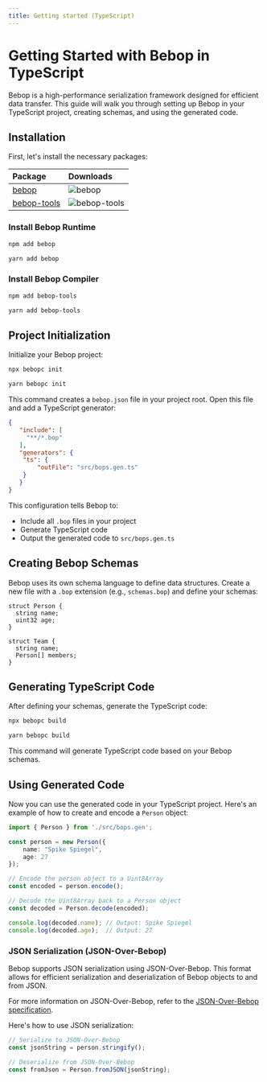 ```yaml
---
title: Getting started (TypeScript)
---
```



# Getting Started with Bebop in TypeScript

Bebop is a high-performance serialization framework designed for efficient data transfer. This guide will walk you through setting up Bebop in your TypeScript project, creating schemas, and using the generated code.

## Installation

First, let's install the necessary packages:

| Package                                        | Downloads                                                                                   
| :--------------------------------------------- | :------------------------------------------------------------------------------------------ |
| [bebop](https://www.npmjs.com/package/bebop)   | ![bebop](https://img.shields.io/npm/dt/bebop)
| [bebop-tools](https://www.npmjs.com/package/bebop-tools) | ![bebop-tools](https://img.shields.io/npm/dt/bebop-tools)

### Install Bebop Runtime

<Tabs>
  <TabItem label="npm">
  
```bash
npm add bebop
```

  </TabItem>

  <TabItem label="yarn">
  
```bash
yarn add bebop
```

  </TabItem>
</Tabs>

### Install Bebop Compiler

<Tabs>
  <TabItem label="npm">
  
```bash
npm add bebop-tools
```

  </TabItem>

  <TabItem label="yarn">
  
```bash
yarn add bebop-tools
```

  </TabItem>
</Tabs>

## Project Initialization

Initialize your Bebop project:

<Tabs>
  <TabItem label="npm">
  
```bash
npx bebopc init
```

  </TabItem>

  <TabItem label="yarn">
  
```bash
yarn bebopc init
```

  </TabItem>
</Tabs>

This command creates a `bebop.json` file in your project root. Open this file and add a TypeScript generator:

```json
{                
   "include": [  
     "**/*.bop" 
   ],
   "generators": {
    "ts": {
        "outFile": "src/bops.gen.ts"
    }
   }        
}
```

This configuration tells Bebop to:
- Include all `.bop` files in your project
- Generate TypeScript code
- Output the generated code to `src/bops.gen.ts`

## Creating Bebop Schemas

Bebop uses its own schema language to define data structures. Create a new file with a `.bop` extension (e.g., `schemas.bop`) and define your schemas:

```bebop
struct Person {
  string name;
  uint32 age;
}

struct Team {
  string name;
  Person[] members;
}
```

## Generating TypeScript Code

After defining your schemas, generate the TypeScript code:

<Tabs>
  <TabItem label="npm">
  
```bash
npx bebopc build
```

  </TabItem>

  <TabItem label="yarn">
  
```bash
yarn bebopc build
```

  </TabItem>
</Tabs>

This command will generate TypeScript code based on your Bebop schemas.

## Using Generated Code

Now you can use the generated code in your TypeScript project. Here's an example of how to create and encode a `Person` object:

```typescript
import { Person } from './src/bops.gen';

const person = new Person({
    name: "Spike Spiegel",
    age: 27
});

// Encode the person object to a Uint8Array
const encoded = person.encode();

// Decode the Uint8Array back to a Person object
const decoded = Person.decode(encoded);

console.log(decoded.name); // Output: Spike Spiegel
console.log(decoded.age);  // Output: 27
```

### JSON Serialization (JSON-Over-Bebop)

Bebop supports JSON serialization using JSON-Over-Bebop. This format allows for efficient serialization and deserialization of Bebop objects to and from JSON.

For more information on JSON-Over-Bebop, refer to the [JSON-Over-Bebop specification](../reference/json-over-bebop).

Here's how to use JSON serialization:

```typescript
// Serialize to JSON-Over-Bebop
const jsonString = person.stringify();

// Deserialize from JSON-Over-Bebop
const fromJson = Person.fromJSON(jsonString);
```